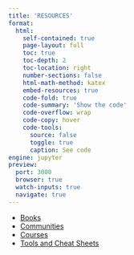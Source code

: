 ```yaml
---
title: 'RESOURCES'
format:
  html:
    self-contained: true
    page-layout: full
    toc: true
    toc-depth: 2
    toc-location: right
    number-sections: false
    html-math-method: katex
    embed-resources: true
    code-fold: true
    code-summary: 'Show the code'
    code-overflow: wrap
    code-copy: hover
    code-tools:
      source: false
      toggle: true
      caption: See code
engine: jupyter
preview:
  port: 3000
  browser: true
  watch-inputs: true
  navigate: true
---
```


- [Books](./books.html)
- [Communities](./communities.html)
- [Courses](./courses.html)
- [Tools and Cheat Sheets](./tools-and-cheat-sheets.html)
